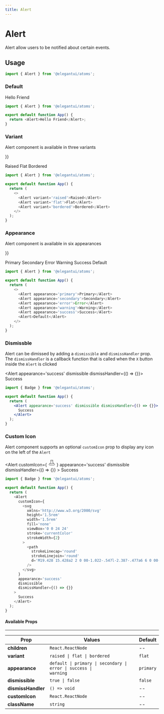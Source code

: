 ```yaml
---
title: Alert
---
```



# Alert

Alert allow users to be notified about certain events.

## Usage

```jsx
import { Alert } from '@elegantui/atoms';
```

### Default

<div style={{ marginTop: '1rem' }}>
  <Alert>Hello Friend</Alert>
</div>

```js
import { Alert } from '@elegantui/atoms';

export default function App() {
  return <Alert>Hello Friend</Alert>;
}
```

### Variant

Alert component is available in three variants

<div
  style={{
    marginTop: '1rem',
    display: 'flex',
    flexDirection: 'column',
    gap: '0.5rem',
    overflowX: 'auto'

}}

>

  <Alert variant='raised'>Raised</Alert>
  <Alert variant='flat'>Flat</Alert>
  <Alert variant='bordered'>Bordered</Alert>
</div>

```js
import { Alert } from '@elegantui/atoms';

export default function App() {
  return (
    <>
      <Alert variant='raised'>Raised</Alert>
      <Alert variant='flat'>Flat</Alert>
      <Alert variant='bordered'>Bordered</Alert>
    </>
  );
}
```

### Appearance

Alert component is available in six appearances

<div
  style={{
    marginTop: '1rem',
    display: 'flex',
    flexDirection: 'column',
    gap: '0.5rem',
    overflowX: 'auto'

}}

>

  <Alert appearance='primary'>Primary</Alert>
  <Alert appearance='secondary'>Secondary</Alert>
  <Alert appearance='error'>Error</Alert>
  <Alert appearance='warning'>Warning</Alert>
  <Alert appearance='success'>Success</Alert>
  <Alert>Default</Alert>
</div>

```js
import { Alert } from '@elegantui/atoms';

export default function App() {
  return (
    <>
      <Alert appearance='primary'>Primary</Alert>
      <Alert appearance='secondary'>Secondary</Alert>
      <Alert appearance='error'>Error</Alert>
      <Alert appearance='warning'>Warning</Alert>
      <Alert appearance='success'>Success</Alert>
      <Alert>Default</Alert>
    </>
  );
}
```

### Dismissble

Alert can be dimissed by adding a `dismissible` and `dismissHandler` prop. The `dismissHandler` is a callback function that is called when the `X` button inside the `Alert` is clicked

<div
  style={{
    marginTop: '1rem',
}}

>

  <Alert appearance='success' dismissible dismissHandler={() => {}}>
    Success
  </Alert>
</div>

```jsx
import { Badge } from '@elegantui/atoms';

export default function App() {
  return (
    <Alert appearance='success' dismissible dismissHandler={() => {}}>
      Success
    </Alert>
  );
}
```

### Custom Icon

Alert component supports an optional `customIcon` prop to display any icon on the left of the `Alert`

<div
  style={{
    marginTop: '1rem',
}}

>

  <Alert
      customIcon={
        <svg
          xmlns='http://www.w3.org/2000/svg'
          height='1.5rem'
          width='1.5rem'
          fill='none'
          viewBox='0 0 24 24'
          stroke='currentColor'
          strokeWidth={2}
        >
          <path
            strokeLinecap='round'
            strokeLinejoin='round'
            d='M19.428 15.428a2 2 0 00-1.022-.547l-2.387-.477a6 6 0 00-3.86.517l-.318.158a6 6 0 01-3.86.517L6.05 15.21a2 2 0 00-1.806.547M8 4h8l-1 1v5.172a2 2 0 00.586 1.414l5 5c1.26 1.26.367 3.414-1.415 3.414H4.828c-1.782 0-2.674-2.154-1.414-3.414l5-5A2 2 0 009 10.172V5L8 4z'
          />
        </svg>
      }
      appearance='success'
      dismissible
      dismissHandler={() => {}}
    >
      Success
    </Alert>
</div>

```js
import { Badge } from '@elegantui/atoms';

export default function App() {
  return (
    <Alert
      customIcon={
        <svg
          xmlns='http://www.w3.org/2000/svg'
          height='1.5rem'
          width='1.5rem'
          fill='none'
          viewBox='0 0 24 24'
          stroke='currentColor'
          strokeWidth={2}
        >
          <path
            strokeLinecap='round'
            strokeLinejoin='round'
            d='M19.428 15.428a2 2 0 00-1.022-.547l-2.387-.477a6 6 0 00-3.86.517l-.318.158a6 6 0 01-3.86.517L6.05 15.21a2 2 0 00-1.806.547M8 4h8l-1 1v5.172a2 2 0 00.586 1.414l5 5c1.26 1.26.367 3.414-1.415 3.414H4.828c-1.782 0-2.674-2.154-1.414-3.414l5-5A2 2 0 009 10.172V5L8 4z'
          />
        </svg>
      }
      appearance='success'
      dismissible
      dismissHandler={() => {}}
    >
      Success
    </Alert>
  );
}
```

#### Available Props

---

| **Prop**           | **Values**                                                                                      | **Default** |
| ------------------ | ----------------------------------------------------------------------------------------------- | ----------- |
| **children**       | `React.ReactNode`                                                                               | --          |
| **variant**        | <code>raised &#124; flat &#124; bordered</code>                                                 | `flat`      |
| **appearance**     | <code>default &#124; primary &#124; secondary &#124; error &#124; success &#124; warning</code> | `primary`   |
| **dismissible**    | <code>true &#124; false </code>                                                                 | `false`     |
| **dismissHandler** | `() => void`                                                                                    | --          |
| **customIcon**     | `React.ReactNode`                                                                               | --          |
| **className**      | `string`                                                                                        | --          |

